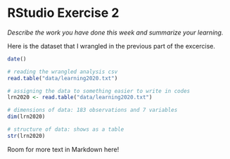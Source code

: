 # RStudio Exercise 2

*Describe the work you have done this week and summarize your learning.*

Here is the dataset that I wrangled in the previous part of the excercise.

```r
date()

# reading the wrangled analysis csv
read.table("data/learning2020.txt")

# assigning the data to something easier to write in codes
lrn2020 <- read.table("data/learning2020.txt")

# dimensions of data: 183 observations and 7 variables
dim(lrn2020)

# structure of data: shows as a table
str(lrn2020)
```

Room for more text in Markdown here!
